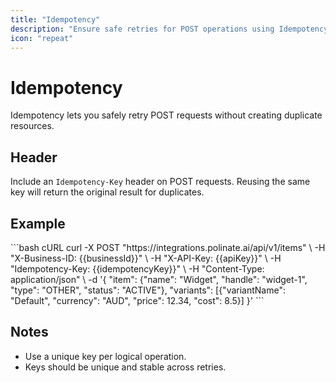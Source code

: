 ```yaml
---
title: "Idempotency"
description: "Ensure safe retries for POST operations using Idempotency-Key"
icon: "repeat"
---
```


# Idempotency

Idempotency lets you safely retry POST requests without creating duplicate resources.

## Header

Include an `Idempotency-Key` header on POST requests. Reusing the same key will return the original result for duplicates.

## Example

<CodeGroup>
```bash cURL
curl -X POST "https://integrations.polinate.ai/api/v1/items" \
  -H "X-Business-ID: {{businessId}}" \
  -H "X-API-Key: {{apiKey}}" \
  -H "Idempotency-Key: {{idempotencyKey}}" \
  -H "Content-Type: application/json" \
  -d '{
    "item": {"name": "Widget", "handle": "widget-1", "type": "OTHER", "status": "ACTIVE"},
    "variants": [{"variantName": "Default", "currency": "AUD", "price": 12.34, "cost": 8.5}]
  }'
```
</CodeGroup>

## Notes

- Use a unique key per logical operation.
- Keys should be unique and stable across retries.


